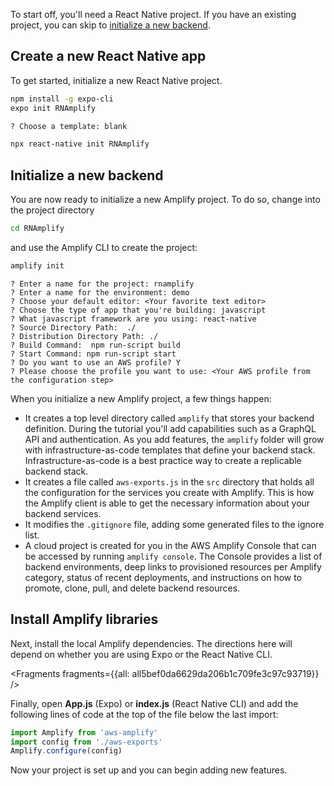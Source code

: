 To start off, you'll need a React Native project. If you have an existing project, you can skip to [initialize a new backend](#initialize-a-new-backend).

##  Create a new React Native app

To get started, initialize a new React Native project.

<BlockSwitcher>
<CodeBlock name="Expo">

```bash
npm install -g expo-cli  
expo init RNAmplify

? Choose a template: blank
```

</CodeBlock>
<CodeBlock name="React Native CLI">

```bash
npx react-native init RNAmplify
```

</CodeBlock>
</BlockSwitcher>

## Initialize a new backend

You are now ready to initialize a new Amplify project. To do so, change into the project directory

```bash
cd RNAmplify
```

and use the Amplify CLI to create the project:

```bash
amplify init
```

```console
? Enter a name for the project: rnamplify
? Enter a name for the environment: demo
? Choose your default editor: <Your favorite text editor>
? Choose the type of app that you're building: javascript
? What javascript framework are you using: react-native
? Source Directory Path:  ./
? Distribution Directory Path: ./
? Build Command:  npm run-script build
? Start Command: npm run-script start
? Do you want to use an AWS profile? Y
? Please choose the profile you want to use: <Your AWS profile from the configuration step>
```

When you initialize a new Amplify project, a few things happen:

- It creates a top level directory called `amplify` that stores your backend definition. During the tutorial you'll add capabilities such as a GraphQL API and authentication. As you add features, the `amplify` folder will grow with infrastructure-as-code templates that define your backend stack. Infrastructure-as-code is a best practice way to create a replicable backend stack.
- It creates a file called `aws-exports.js` in the `src` directory that holds all the configuration for the services you create with Amplify. This is how the Amplify client is able to get the necessary information about your backend services.
- It modifies the `.gitignore` file, adding some generated files to the ignore list.
- A cloud project is created for you in the AWS Amplify Console that can be accessed by running `amplify console`. The Console provides a list of backend environments, deep links to provisioned resources per Amplify category, status of recent deployments, and instructions on how to promote, clone, pull, and delete backend resources.

## Install Amplify libraries

Next, install the local Amplify dependencies. The directions here will depend on whether you are using Expo or the React Native CLI.




<Fragments fragments={{all: all5bef0da6629da206b1c709fe3c97c93719}} />

Finally, open __App.js__ (Expo) or __index.js__ (React Native CLI) and add the following lines of code at the top of the file below the last import:

```javascript
import Amplify from 'aws-amplify'
import config from './aws-exports'
Amplify.configure(config)
```

Now your project is set up and you can begin adding new features.

